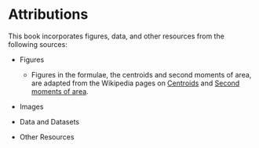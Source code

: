 # Attributions {.unnumbered}

This book incorporates figures, data, and other resources from the following sources:

-   Figures

    -   Figures in the formulae, the centroids and second moments of area, are adapted from the Wikipedia pages on [Centroids](https://en.wikipedia.org/wiki/List_of_centroids) and [Second moments of area](https://en.wikipedia.org/wiki/List_of_second_moments_of_area).

-   Images

-   Data and Datasets

-   Other Resources